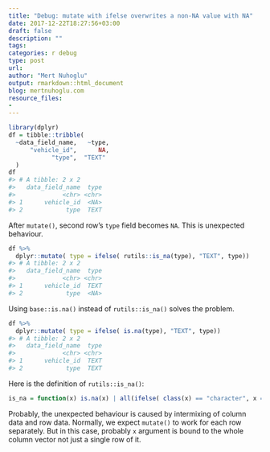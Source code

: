 ```yaml
---
title: "Debug: mutate with ifelse overwrites a non-NA value with NA"
date: 2017-12-22T18:27:56+03:00 
draft: false
description: ""
tags:
categories: r debug
type: post
url:
author: "Mert Nuhoglu"
output: rmarkdown::html_document
blog: mertnuhoglu.com
resource_files:
-
---
```


``` r
library(dplyr)
df = tibble::tribble(
  ~data_field_name,   ~type,
      "vehicle_id",      NA,
            "type",  "TEXT"
  )
df
#> # A tibble: 2 x 2
#>   data_field_name  type
#>             <chr> <chr>
#> 1      vehicle_id  <NA>
#> 2            type  TEXT
```

After `mutate()`, second row's `type` field becomes `NA`. This is unexpected behaviour.

``` r
df %>%
  dplyr::mutate( type = ifelse( rutils::is_na(type), "TEXT", type)) 
#> # A tibble: 2 x 2
#>   data_field_name  type
#>             <chr> <chr>
#> 1      vehicle_id  TEXT
#> 2            type  <NA>
```

Using `base::is.na()` instead of `rutils::is_na()` solves the problem.

``` r
df %>%
  dplyr::mutate( type = ifelse( is.na(type), "TEXT", type)) 
#> # A tibble: 2 x 2
#>   data_field_name  type
#>             <chr> <chr>
#> 1      vehicle_id  TEXT
#> 2            type  TEXT
```

Here is the definition of `rutils::is_na()`:

``` r
is_na = function(x) is.na(x) | all(ifelse( class(x) == "character", x == "NA", FALSE))
```

Probably, the unexpected behaviour is caused by intermixing of column data and row data. Normally, we expect `mutate()` to work for each row separately. But in this case, probably `x` argument is bound to the whole column vector not just a single row of it.
